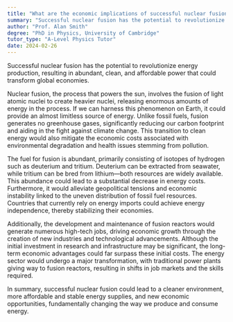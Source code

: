 ```yaml
---
title: "What are the economic implications of successful nuclear fusion?"
summary: "Successful nuclear fusion has the potential to revolutionize energy production, providing abundant, clean, and affordable power, which could significantly transform global economies."
author: "Prof. Alan Smith"
degree: "PhD in Physics, University of Cambridge"
tutor_type: "A-Level Physics Tutor"
date: 2024-02-26
---
```


Successful nuclear fusion has the potential to revolutionize energy production, resulting in abundant, clean, and affordable power that could transform global economies.

Nuclear fusion, the process that powers the sun, involves the fusion of light atomic nuclei to create heavier nuclei, releasing enormous amounts of energy in the process. If we can harness this phenomenon on Earth, it could provide an almost limitless source of energy. Unlike fossil fuels, fusion generates no greenhouse gases, significantly reducing our carbon footprint and aiding in the fight against climate change. This transition to clean energy would also mitigate the economic costs associated with environmental degradation and health issues stemming from pollution.

The fuel for fusion is abundant, primarily consisting of isotopes of hydrogen such as deuterium and tritium. Deuterium can be extracted from seawater, while tritium can be bred from lithium—both resources are widely available. This abundance could lead to a substantial decrease in energy costs. Furthermore, it would alleviate geopolitical tensions and economic instability linked to the uneven distribution of fossil fuel resources. Countries that currently rely on energy imports could achieve energy independence, thereby stabilizing their economies.

Additionally, the development and maintenance of fusion reactors would generate numerous high-tech jobs, driving economic growth through the creation of new industries and technological advancements. Although the initial investment in research and infrastructure may be significant, the long-term economic advantages could far surpass these initial costs. The energy sector would undergo a major transformation, with traditional power plants giving way to fusion reactors, resulting in shifts in job markets and the skills required.

In summary, successful nuclear fusion could lead to a cleaner environment, more affordable and stable energy supplies, and new economic opportunities, fundamentally changing the way we produce and consume energy.
    
